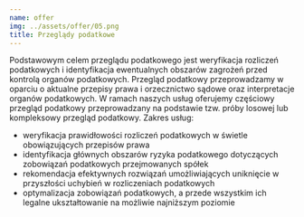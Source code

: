 ```yaml
---
name: offer
img: ../assets/offer/05.png
title: Przeglądy podatkowe
---
```

Podstawowym celem przeglądu podatkowego jest weryfikacja rozliczeń podatkowych i identyfikacja ewentualnych obszarów zagrożeń przed kontrolą organów podatkowych. Przegląd podatkowy przeprowadzamy w oparciu o aktualne przepisy prawa i orzecznictwo sądowe oraz interpretacje organów podatkowych. W ramach naszych usług oferujemy częściowy przegląd podatkowy przeprowadzany na podstawie tzw. próby losowej lub kompleksowy przegląd podatkowy.
Zakres usług:
* weryfikacja prawidłowości rozliczeń podatkowych w świetle obowiązujących przepisów prawa
* identyfikacja głównych obszarów ryzyka podatkowego dotyczących zobowiązań podatkowych przejmowanych spółek
* rekomendacja efektywnych rozwiązań umożliwiających uniknięcie w przyszłości uchybień w rozliczeniach podatkowych
* optymalizacja zobowiązań podatkowych, a przede wszystkim ich legalne ukształtowanie na możliwie najniższym poziomie

